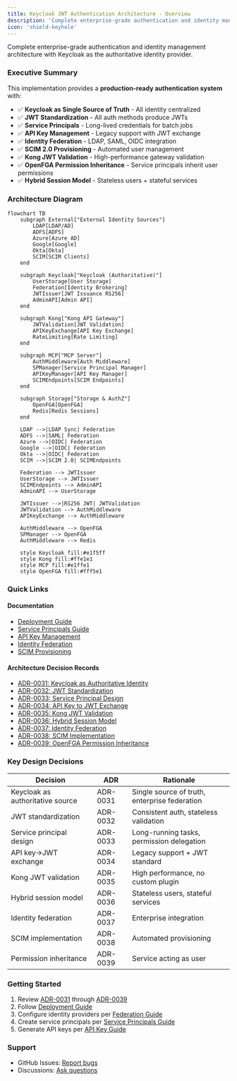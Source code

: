 ```yaml
---
title: Keycloak JWT Authentication Architecture - Overview
description: 'Complete enterprise-grade authentication and identity management architecture with Keycloak as the authoritative identity provider'
icon: 'shield-keyhole'
---
```


Complete enterprise-grade authentication and identity management architecture with Keycloak as the authoritative identity provider.

### Executive Summary

This implementation provides a **production-ready authentication system** with:

- ✅ **Keycloak as Single Source of Truth** - All identity centralized
- ✅ **JWT Standardization** - All auth methods produce JWTs
- ✅ **Service Principals** - Long-lived credentials for batch jobs
- ✅ **API Key Management** - Legacy support with JWT exchange
- ✅ **Identity Federation** - LDAP, SAML, OIDC integration
- ✅ **SCIM 2.0 Provisioning** - Automated user management
- ✅ **Kong JWT Validation** - High-performance gateway validation
- ✅ **OpenFGA Permission Inheritance** - Service principals inherit user permissions
- ✅ **Hybrid Session Model** - Stateless users + stateful services

### Architecture Diagram

```mermaid
flowchart TB
    subgraph External["External Identity Sources"]
        LDAP[LDAP/AD]
        ADFS[ADFS]
        Azure[Azure AD]
        Google[Google]
        Okta[Okta]
        SCIM[SCIM Clients]
    end

    subgraph Keycloak["Keycloak (Authoritative)"]
        UserStorage[User Storage]
        Federation[Identity Brokering]
        JWTIssuer[JWT Issuance RS256]
        AdminAPI[Admin API]
    end

    subgraph Kong["Kong API Gateway"]
        JWTValidation[JWT Validation]
        APIKeyExchange[API Key Exchange]
        RateLimiting[Rate Limiting]
    end

    subgraph MCP["MCP Server"]
        AuthMiddleware[Auth Middleware]
        SPManager[Service Principal Manager]
        APIKeyManager[API Key Manager]
        SCIMEndpoints[SCIM Endpoints]
    end

    subgraph Storage["Storage & AuthZ"]
        OpenFGA[OpenFGA]
        Redis[Redis Sessions]
    end

    LDAP -->|LDAP Sync| Federation
    ADFS -->|SAML| Federation
    Azure -->|OIDC| Federation
    Google -->|OIDC| Federation
    Okta -->|OIDC| Federation
    SCIM -->|SCIM 2.0| SCIMEndpoints

    Federation --> JWTIssuer
    UserStorage --> JWTIssuer
    SCIMEndpoints --> AdminAPI
    AdminAPI --> UserStorage

    JWTIssuer -->|RS256 JWT| JWTValidation
    JWTValidation --> AuthMiddleware
    APIKeyExchange --> AuthMiddleware

    AuthMiddleware --> OpenFGA
    SPManager --> OpenFGA
    AuthMiddleware --> Redis

    style Keycloak fill:#e1f5ff
    style Kong fill:#ffe1e1
    style MCP fill:#e1ffe1
    style OpenFGA fill:#fff5e1
```

### Quick Links

#### Documentation
- [Deployment Guide](/deployment/keycloak-jwt-deployment)
- [Service Principals Guide](/guides/service-principals)
- [API Key Management](/guides/api-key-management)
- [Identity Federation](/guides/identity-federation-quickstart)
- [SCIM Provisioning](/guides/scim-provisioning)

#### Architecture Decision Records
- [ADR-0031: Keycloak as Authoritative Identity](/architecture/adr-0031-keycloak-authoritative-identity)
- [ADR-0032: JWT Standardization](/architecture/adr-0032-jwt-standardization)
- [ADR-0033: Service Principal Design](/architecture/adr-0033-service-principal-design)
- [ADR-0034: API Key to JWT Exchange](/architecture/adr-0034-api-key-jwt-exchange)
- [ADR-0035: Kong JWT Validation](/architecture/adr-0035-kong-jwt-validation)
- [ADR-0036: Hybrid Session Model](/architecture/adr-0036-hybrid-session-model)
- [ADR-0037: Identity Federation](/architecture/adr-0037-identity-federation)
- [ADR-0038: SCIM Implementation](/architecture/adr-0038-scim-implementation)
- [ADR-0039: OpenFGA Permission Inheritance](/architecture/adr-0039-openfga-permission-inheritance)

### Key Design Decisions

| Decision | ADR | Rationale |
|----------|-----|-----------|
| Keycloak as authoritative source | ADR-0031 | Single source of truth, enterprise federation |
| JWT standardization | ADR-0032 | Consistent auth, stateless validation |
| Service principal design | ADR-0033 | Long-running tasks, permission delegation |
| API key→JWT exchange | ADR-0034 | Legacy support + JWT standard |
| Kong JWT validation | ADR-0035 | High performance, no custom plugin |
| Hybrid session model | ADR-0036 | Stateless users, stateful services |
| Identity federation | ADR-0037 | Enterprise integration |
| SCIM implementation | ADR-0038 | Automated provisioning |
| Permission inheritance | ADR-0039 | Service acting as user |

### Getting Started

1. Review [ADR-0031](/architecture/adr-0031-keycloak-authoritative-identity) through [ADR-0039](/architecture/adr-0039-openfga-permission-inheritance)
2. Follow [Deployment Guide](/deployment/keycloak-jwt-deployment)
3. Configure identity providers per [Federation Guide](/guides/identity-federation-quickstart)
4. Create service principals per [Service Principals Guide](/guides/service-principals)
5. Generate API keys per [API Key Guide](/guides/api-key-management)

### Support

- GitHub Issues: [Report bugs](https://github.com/vishnu2kmohan/mcp-server-langgraph/issues)
- Discussions: [Ask questions](https://github.com/vishnu2kmohan/mcp-server-langgraph/discussions)
